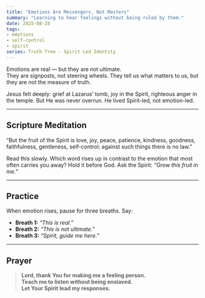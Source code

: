 ```yaml
---
title: "Emotions Are Messengers, Not Masters"
summary: "Learning to hear feelings without being ruled by them."
date: 2025-08-28
tags: 
- emotions
- self-control
- spirit
series: Truth Tree - Spirit Led Identity
---
```



Emotions are real — but they are not ultimate.  
They are signposts, not steering wheels. They tell us what matters to us, but they are not the measure of truth.  

Jesus felt deeply: grief at Lazarus’ tomb, joy in the Spirit, righteous anger in the temple. But He was never overrun. He lived Spirit-led, not emotion-led.

---

## Scripture Meditation

<Scripture refText="Galatians 5:22–23">
  “But the fruit of the Spirit is love, joy, peace, patience, kindness, goodness, faithfulness, gentleness, self-control; against such things there is no law.”
</Scripture>

Read this slowly. Which word rises up in contrast to the emotion that most often carries you away? Hold it before God. Ask the Spirit: *“Grow this fruit in me.”*

---

## Practice

When emotion rises, pause for three breaths. Say:  
- **Breath 1:** *“This is real.”*  
- **Breath 2:** *“This is not ultimate.”*  
- **Breath 3:** *“Spirit, guide me here.”*  

---

## Prayer

> **Lord, thank You for making me a feeling person.  
> Teach me to listen without being enslaved.  
> Let Your Spirit lead my responses.**  
